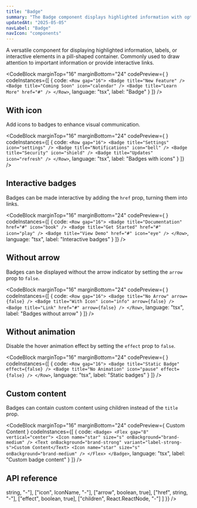 ```yaml
---
title: "Badge"
summary: "The Badge component displays highlighted information with optional icon and arrow in a pill-shaped container."
updatedAt: "2025-05-05"
navLabel: "Badge"
navIcon: "components"
---
```


A versatile component for displaying highlighted information, labels, or interactive elements in a pill-shaped container. Commonly used to draw attention to important information or provide interactive links.

<CodeBlock
  marginTop="16"
  marginBottom="24"
  codePreview={
    <Row gap="16" horizontal="center">
      <Badge title="New Feature" />
      <Badge title="Coming Soon" icon="calendar" />
      <Badge title="Learn More" href="#" />
    </Row>
  }
  codeInstances={[
    {
      code:
`<Row gap="16">
    <Badge title="New Feature" />
    <Badge title="Coming Soon" icon="calendar" />
    <Badge title="Learn More" href="#" />
</Row>`,
      language: "tsx",
      label: "Badge"
    }
  ]}
/>

## With icon

Add icons to badges to enhance visual communication.

<CodeBlock
  marginTop="16"
  marginBottom="24"
  codePreview={
    <Row gap="16" horizontal="center">
      <Badge title="Settings" icon="settings" />
      <Badge title="Notifications" icon="bell" />
      <Badge title="Security" icon="shield" />
      <Badge title="Updates" icon="refresh" />
    </Row>
  }
  codeInstances={[
    {
      code:
`<Row gap="16">
    <Badge title="Settings" icon="settings" />
    <Badge title="Notifications" icon="bell" />
    <Badge title="Security" icon="shield" />
    <Badge title="Updates" icon="refresh" />
</Row>`,
      language: "tsx",
      label: "Badges with icons"
    }
  ]}
/>

## Interactive badges

Badges can be made interactive by adding the `href` prop, turning them into links.

<CodeBlock
  marginTop="16"
  marginBottom="24"
  codePreview={
    <Row gap="16" horizontal="center">
      <Badge title="Documentation" href="#" icon="book" />
      <Badge title="Get Started" href="#" icon="play" />
      <Badge title="View Demo" href="#" icon="eye" />
    </Row>
  }
  codeInstances={[
    {
      code:
`<Row gap="16">
    <Badge title="Documentation" href="#" icon="book" />
    <Badge title="Get Started" href="#" icon="play" />
    <Badge title="View Demo" href="#" icon="eye" />
</Row>`,
      language: "tsx",
      label: "Interactive badges"
    }
  ]}
/>

## Without arrow

Badges can be displayed without the arrow indicator by setting the `arrow` prop to `false`.

<CodeBlock
  marginTop="16"
  marginBottom="24"
  codePreview={
    <Row gap="16" horizontal="center">
      <Badge title="No Arrow" arrow={false} />
      <Badge title="With Icon" icon="info" arrow={false} />
      <Badge title="Link" href="#" arrow={false} />
    </Row>
  }
  codeInstances={[
    {
      code:
`<Row gap="16">
    <Badge title="No Arrow" arrow={false} />
    <Badge title="With Icon" icon="info" arrow={false} />
    <Badge title="Link" href="#" arrow={false} />
</Row>`,
      language: "tsx",
      label: "Badges without arrow"
    }
  ]}
/>

## Without animation

Disable the hover animation effect by setting the `effect` prop to `false`.

<CodeBlock
  marginTop="16"
  marginBottom="24"
  codePreview={
    <Row gap="16" horizontal="center">
      <Badge title="Static Badge" effect={false} />
      <Badge title="No Animation" icon="pause" effect={false} />
    </Row>
  }
  codeInstances={[
    {
      code:
`<Row gap="16">
    <Badge title="Static Badge" effect={false} />
    <Badge title="No Animation" icon="pause" effect={false} />
</Row>`,
      language: "tsx",
      label: "Static badges"
    }
  ]}
/>

## Custom content

Badges can contain custom content using children instead of the `title` prop.

<CodeBlock
  marginTop="16"
  marginBottom="24"
  codePreview={
    <Row gap="16" horizontal="center">
      <Badge>
        <Flex gap="8" vertical="center">
          <Icon name="star" size="s" onBackground="brand-medium" />
          <Text onBackground="brand-strong" variant="label-strong-s">Custom Content</Text>
          <Icon name="star" size="s" onBackground="brand-medium" />
        </Flex>
      </Badge>
    </Row>
  }
  codeInstances={[
    {
      code:
`<Badge>
    <Flex gap="8" vertical="center">
      <Icon name="star" size="s" onBackground="brand-medium" />
      <Text onBackground="brand-strong" variant="label-strong-s">Custom Content</Text>
      <Icon name="star" size="s" onBackground="brand-medium" />
    </Flex>
</Badge>`,
      language: "tsx",
      label: "Custom badge content"
    }
  ]}
/>

## API reference

<Table
  marginTop="16"
  marginBottom="24"
  data={{
    headers: [
      { header: "Prop" },
      { header: "Type" },
      { header: "Default" },
    ],
    rows: [
      ["title", <InlineCode>string</InlineCode>, "-"],
      ["icon", <InlineCode>IconName</InlineCode>, "-"],
      ["arrow", <InlineCode>boolean</InlineCode>, <InlineCode>true</InlineCode>],
      ["href", <InlineCode>string</InlineCode>, "-"],
      ["effect", <InlineCode>boolean</InlineCode>, <InlineCode>true</InlineCode>],
      ["children", <InlineCode>React.ReactNode</InlineCode>, "-"]
    ]
  }}
/>
